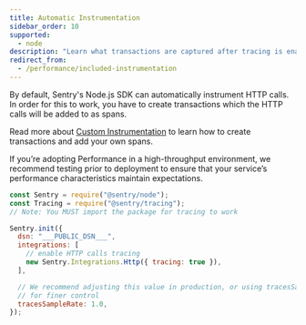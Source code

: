 ```yaml
---
title: Automatic Instrumentation
sidebar_order: 10
supported:
  - node
description: "Learn what transactions are captured after tracing is enabled."
redirect_from:
  - /performance/included-instrumentation
---
```


By default, Sentry's Node.js SDK can automatically instrument HTTP calls. 
In order for this to work, you have to create transactions which the HTTP calls will be added to as spans.

Read more about [Custom Instrumentation](./../custom-instrumentation/) to learn how to create transactions and add your own spans.

<Note>

If you’re adopting Performance in a high-throughput environment, we recommend testing prior to deployment to ensure that your service’s performance characteristics maintain expectations.

</Note>

```javascript
const Sentry = require("@sentry/node");
const Tracing = require("@sentry/tracing");
// Note: You MUST import the package for tracing to work

Sentry.init({
  dsn: "___PUBLIC_DSN___",
  integrations: [
    // enable HTTP calls tracing
    new Sentry.Integrations.Http({ tracing: true }),
  ],

  // We recommend adjusting this value in production, or using tracesSampler
  // for finer control
  tracesSampleRate: 1.0,
});
```

